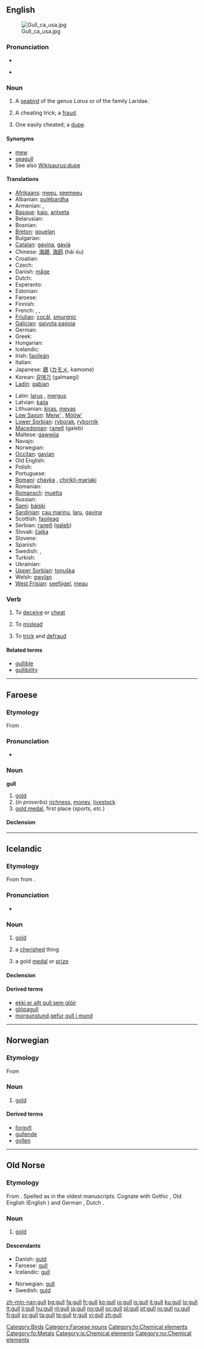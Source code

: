 ==English==
[[Image:Gull ca usa.jpg|thumb]]

===Pronunciation===
* {{IPA|/'gʌl/}}
* {{audio|en-us-gull.ogg|Audio (US)}}
*: {{rhymes|ʌl}}

===Noun===
{{en-noun}}

# A [[seabird]] of the genus ''Larus'' or of the family Laridae.
# {{slang}} A cheating trick; a [[fraud]].
# One easily cheated; a [[dupe]].

====Synonyms====
* [[mew]]
* [[seagull]]
* See also [[Wikisaurus:dupe]]

====Translations====
{{trans-top|seabird}}
* [[Afrikaans]]: [[meeu]], [[seemeeu]]
* Albanian: [[pulëbardha]]
* Armenian: {{t-|hy|ճայ|tr=č̣ay|xs=Armenian}}, {{t-|hy|որոր|tr=oror|xs=Armenian}}
* [[Basque]]: [[kaio]], [[antxeta]]
* Belarusian: {{t-|be|чайка|f|xs=Belarusian}}
* Bosnian: {{t-|bs|galeb}}
* [[Breton]]: [[gouelan]]
* Bulgarian: {{t+|bg|чайка|f|tr=čajka|sc=Cyrl}}
* [[Catalan]]: [[gavina]], [[gavià]]
* Chinese: [[海鷗]], [[海鸥]] (hǎi óu)
* Croatian: {{t+|hr|galeb}}
* Czech: {{t-|cs|racek}}
* Danish: [[måge]]
* Dutch: {{t+|nl|meeuw|f}}
* Esperanto: {{t+|eo|mevo|xs=Esperanto}}
* Estonian: {{t+|et|kajakas}}
* Faroese: {{t-|fo|mási|xs=Faroese}}
* Finnish: {{t+|fi|lokki}}
* French: {{t+|fr|goéland|m}}, {{t+|fr|mauve|f}}, {{t+|fr|mouette|f}}
* [[Friulian]]: [[cocâl]], [[smurgnic]]
* [[Galician]]: [[gaivota papoia]] {{f}}
* German: {{t+|de|Möwe|f}}
* Greek: {{t+|el|γλάρος|m|tr=gláros|sc=Grek}}
* Hungarian: {{t+|hu|sirály}}
* Icelandic: {{t+|is|máfur|m}}
* Irish: [[faoileán]]
* Italian: {{t+|it|gabbiano|m}}
* Japanese: [[鴎]] ([[カモメ]], kamome)
* Korean: [[갈매기]] (galmaegi)
* [[Ladin]]: [[gabian]]
{{trans-mid}}
* Latin: [[larus]] {{m}}, [[mergus]] {{m}}
* Latvian: [[kaija]]
* Lithuanian: [[kiras]], [[mevas]]
* [[Low Saxon]]: [[Meiw’]] {{f}}, [[Mööw’]] {{f}}
* [[Lower Sorbian]]: [[ryborak]], [[rybornik]]
* [[Macedonian]]: [[галеб]] (galeb) {{m}}
* Maltese: [[gawwija]]
* Navajo: {{tø|nv|tónteel tsídii}}
* Norwegian: {{t+|no|måke|f}}
* [[Occitan]]: [[gavian]]
* Old English: {{t-|ang|mæw|xs=Old English}}
* Polish: {{t+|pl|mewa|f}}
* Portuguese: {{t+|pt|gaivota|f}}
* [[Romani]]: [[chayka]] {{f}}, [[chirikli-mariaki]] {{f}}
* Romanian: {{t+|ro|pescăruş}}
* [[Romansch]]: [[muetta]]
* Russian: {{t+|ru|чайка|f|tr=čajka|sc=Cyrl}}
* [[Sami]]: [[báiski]]
* [[Sardinian]]: [[cau marinu]], [[laru]], [[gavina]]
* Scottish: [[faoileag]]
* Serbian: [[галеб]] ([[galeb]]) {{m}}
* Slovak: [[čajka]] {{f}}
* Slovene: {{t+|sl|galeb|m}}
* Spanish: {{t-|es|gaviota|f}}
* Swedish: {{t+|sv|mås|c}}, {{t-|sv|trut|c}}
* Turkish: {{t+|tr|martı}}
* Ukrainian: {{t-|uk|чайка|f|tr=čajka|xs=Ukrainian}}
* [[Upper Sorbian]]: [[tonuška]] {{f}}
* Welsh: [[gwylan]]
* [[West Frisian]]: [[seefûgel]], [[meau]] {{f}}
{{trans-bottom}}

===Verb===
{{en-verb}}

# {{US|slang}} To [[deceive]] or [[cheat]]
# {{US|slang}} To [[mislead]]
# {{US|slang}} To [[trick]] and [[defraud]]

====Related terms====
* [[gullible]]
* [[gullibility]]

[[Category:Birds]]

----

==Faroese==

===Etymology===
From {{etyl|non|fo}} {{term|gull|lang=non}}.

===Pronunciation===
* {{IPA|[gʊdl]|lang=fo}}

===Noun===
'''gull''' {{n}} {{s}}

# [[gold]]
# (''in proverbs'') [[richness]], [[money]], [[livestock]]
# [[gold medal]], first place (''sports, etc.'')

====Declension====
{{fo-decl-noun-n9-s|gu|l}}

[[Category:Faroese nouns]]
[[Category:fo:Chemical elements]]
[[Category:fo:Metals]]

----

==Icelandic==

===Etymology===
From {{etyl|non|is}} {{term|gull||gold|lang=non}} from {{proto|Germanic|gulþ-|lang=is}}.

===Pronunciation===
* {{IPA|[kʏtl]|lang=is}}
*: {{rhymes|ʏtl|lang=is}}

===Noun===
{{is-noun|n}}

# {{uncountable|lang=is}} [[gold]]
# {{countable|lang=is}} a [[cherish]]ed thing
# {{countable|lang=is}} a gold [[medal]] or [[prize]]

====Declension====
{{is-decl-noun-n-s|g|u|ll}}

====Derived terms====
* [[ekki er allt gull sem glóir]]
* [[glópagull]]
* [[morgunstund gefur gull í mund]]

[[Category:is:Chemical elements]]

----

==Norwegian==

===Etymology===
From {{etyl|non|no}} {{term|gull|lang=no}}

===Noun===
{{no-noun-nu|gull}}

# [[gold]]

====Derived terms====
* [[forgylt]]
* [[gullende]]
* [[gyllen]]

[[Category:no:Chemical elements]]

----

==Old Norse==

===Etymology===
From {{proto|Germanic|gulþ-|lang=non}}. Spelled as {{term|goll|lang=non}} in the oldest manuscripts. Cognate with Gothic {{term|𐌲𐌿𐌻𐌸|tr=gulþ|sc=Goth}}, Old English {{term|gold|lang=ang}} (English {{term|gold|lang=en}}) and German {{term|Gold|lang=de}}, Dutch {{term|goud|lang=nl}}.

===Noun===
{{infl|non|noun|g=n}}

# [[gold]]

====Descendants====
{{top2}}
* Danish: [[guld]] {{n}}
* Faroese: [[#Faroese|gull]] {{n}}
* Icelandic: [[#Icelandic|gull]] {{n}}
{{mid2}}
* Norwegian: [[#Norwegian|gull]] {{n}}
* Swedish: [[guld]] {{n}}
{{bottom}}

[[zh-min-nan:gull]]
[[bg:gull]]
[[fa:gull]]
[[fr:gull]]
[[ko:gull]]
[[io:gull]]
[[is:gull]]
[[it:gull]]
[[ku:gull]]
[[lo:gull]]
[[lt:gull]]
[[li:gull]]
[[hu:gull]]
[[nl:gull]]
[[ja:gull]]
[[no:gull]]
[[oc:gull]]
[[pl:gull]]
[[pt:gull]]
[[ro:gull]]
[[ru:gull]]
[[fi:gull]]
[[sv:gull]]
[[ta:gull]]
[[te:gull]]
[[tr:gull]]
[[vi:gull]]
[[zh:gull]]